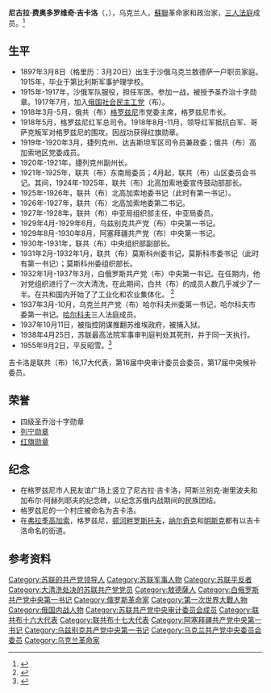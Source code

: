 {{Infobox Politician
|original_name  = Никола́й Фёдорович Гика́ло
|name           = 尼古拉·费奥多罗维奇·吉卡洛
|image          = Mykola Hykalo.jpg
|office         = [[乌兹别克共产党|乌兹别克共产党]]中央第一书记
|predecessor    = [[库普里安·奥希波维奇·基尔基日|库普里安·奥希波维奇·基尔基日]]
|successor      = [[伊萨克·阿布拉莫维奇·泽连斯基|伊萨克·阿布拉莫维奇·泽连斯基]]
|term_start     = 1929年4月
|term_end       = 1929年6月11日
|office2         = [[阿塞拜疆共产党_(1920年)|阿塞拜疆共产党]]中央第一书记
|predecessor2    = [[列万·伊萨耶维奇·米尔佐扬|列万·伊萨耶维奇·米尔佐扬]]
|successor2      = [[弗拉基米尔·伊万诺维奇·波隆斯基|弗拉基米尔·伊万诺维奇·波隆斯基]]
|term_start2     = 1929年8月5日
|term_end2       = 1930年8月5日
|office3         = [[白俄罗斯共产党_(1918年)|白俄罗斯共产党]]中央第一书记
|predecessor3    = [[康斯坦丁·维尼亚米诺维奇·盖伊|康斯坦丁·维尼亚米诺维奇·盖伊]]
|successor3      = [[瓦西里·福米奇·沙兰戈维奇|瓦西里·福米奇·沙兰戈维奇]]
|term_start3     = 1932年1月29日
|term_end3       = 1937年3月18日
|birth_date      = {{OldStyleDate|1897年|3月20日|3月8日}}
|birth_place     = {{flag|Russian Empire}}[[敖德薩|敖德薩]]
|death_date      = {{death date and age|1938|4|25|1897|3|8}}
|death_place     = {{URS}}[[莫斯科|莫斯科]]科穆纳尔卡射击场
|nationality     = {{flag|Russian Empire}}（1897-1917）<br>{{flag|Russian SFSR|1918}}（1918-1922）<br>{{URS}}（1922-1938）
|party           = [[苏联共产党|苏联共产党]]
|awards          ={{{!}} style="background:transparent"
{{!}}{{列宁勋章}}{{!!}}{{红旗勋章}}
{{!}}}
}}
'''尼古拉·费奥多罗维奇·吉卡洛'''（{{lang-ru|Никола́й Фёдорович Гика́ло}}，{{bd|1897年|3月8日（格里历：3月20日）|1938年|4月25日|}}），乌克兰人，[[蘇聯|蘇聯]]革命家和政治家，[[三人法庭|三人法庭]]成员。<ref>{{Cite web|title=Справочник по истории Коммунистической партии и Советского Союза 1898 - 1991|url=http://www.knowbysight.info/GGG/02041.asp|access-date=2020-11-14|archive-date=2012-10-18|archive-url=https://web.archive.org/web/20121018040746/http://www.knowbysight.info/GGG/02041.asp}}</ref>

== 生平 ==
* 1897年3月8日（格里历：3月20日）出生于沙俄乌克兰敖德萨一户职员家庭。1915年，毕业于第比利斯军事护理学校。
* 1915年-1917年，沙俄军队服役，担任军医。参加一战，被授予圣乔治十字勋章。1917年7月，加入[[俄国社会民主工党|俄国社会民主工党]]（布）。
* 1918年3月-5月，俄共（布）[[格罗兹尼|格罗兹尼]]市党委主席，格罗兹尼市长。
* 1918年5月，格罗兹尼红军总司令。1918年8月-11月，领导红军抵抗白军、哥萨克叛军对格罗兹尼的围攻。因战功获得红旗勋章。
* 1919年-1920年3月，捷列克州、达吉斯坦军区司令员兼政委；俄共（布）高加索地区党委成员。
* 1920年-1921年，捷列克州副州长。
* 1921年-1925年，联共（布）东南局委员；4月起，联共（布）山区委员会书记。其间，1924年-1925年，联共（布）北高加索地委宣传鼓动部部长。
* 1925年-1926年，联共（布）北高加索地委书记（此时有第一书记）。
* 1926年-1927年，联共（布）北高加索地委第二书记。
* 1927年-1928年，联共（布）中亚局组织部主任，中亚局委员。
* 1929年4月-1929年6月，乌兹别克共产党（布）中央第一书记。
* 1929年8月-1930年8月，阿塞拜疆共产党（布）中央第一书记。
* 1930年-1931年，联共（布）中央组织部副部长。
* 1931年2月-1932年1月，联共（布）莫斯科州委书记，莫斯科市委书记（此时有第一书记）；莫斯科州委组织部长。
* 1932年1月-1937年3月，白俄罗斯共产党（布）中央第一书记。在任期内，他对党组织进行了一次大清洗，在此期间，白共（布）的成员人数几乎减少了一半。在共和国内开始了了工业化和农业集体化。 <ref>{{Cite web |url=https://www.alexanderyakovlev.org/almanah/inside/almanah-doc/1007240 |title=存档副本 |accessdate=2020-09-30 |archive-date=2020-05-08 |archive-url=https://web.archive.org/web/20200508100405/https://www.alexanderyakovlev.org/almanah/inside/almanah-doc/1007240 |dead-url=no }}</ref>
* 1937年3月-10月，乌克兰共产党（布）哈尔科夫州委第一书记，哈尔科夫市委第一书记。[[哈尔科夫|哈尔科夫]]三人法庭成员。
* 1937年10月11日，被指控阴谋推翻苏维埃政府，被捕入狱。
* 1938年4月25日，苏联最高法院军事审判庭判处其死刑，并于同一天执行。
* 1955年9月2日，平反昭雪。<ref>{{Cite web |url=http://pmem.ru/index.php?id=154 |title=存档副本 |accessdate=2020-09-30 |archive-date=2020-07-02 |archive-url=https://web.archive.org/web/20200702084641/http://www.pmem.ru/index.php?id=154 |dead-url=no }}</ref>
吉卡洛是联共（布）16,17大代表，第16届中央审计委员会委员，第17届中央候补委员。

== 荣誉 ==
* 四级圣乔治十字勋章
* [[列宁勋章|列宁勋章]]
* [[红旗勋章|红旗勋章]]

== 纪念 ==
* 在格罗兹尼市人民友谊广场上竖立了尼古拉·吉卡洛，阿斯兰别克·谢里波夫和加布尔·阿赫列耶夫的纪念碑，以纪念苏俄内战期间的民族团结。
* 格罗兹尼的一个村庄被命名为吉卡洛。
* 在[[弗拉季高加索|弗拉季高加索]]，格罗兹尼，[[顿河畔罗斯托夫|顿河畔罗斯托夫]]，[[纳尔奇克|纳尔奇克]]和[[明斯克|明斯克]]都有以吉卡洛命名的街道。

== 参考资料 ==
{{DEFAULTSORT:Gikalo, Nikolay}}
[[Category:苏联的共产党领导人|Category:苏联的共产党领导人]]
[[Category:苏联军事人物|Category:苏联军事人物]]
[[Category:苏联平反者|Category:苏联平反者]]
[[Category:大清洗处决的苏联共产党党员|Category:大清洗处决的苏联共产党党员]]
[[Category:敖德薩人|Category:敖德薩人]]
[[Category:白俄罗斯共产党中央第一书记|Category:白俄罗斯共产党中央第一书记]]
[[Category:俄罗斯革命家|Category:俄罗斯革命家]]
[[Category:第一次世界大戰人物|Category:第一次世界大戰人物]]
[[Category:俄国内战人物|Category:俄国内战人物]]
[[Category:苏联共产党中央审计委员会成员|Category:苏联共产党中央审计委员会成员]]
[[Category:联共布十六大代表|Category:联共布十六大代表]]
[[Category:联共布十七大代表|Category:联共布十七大代表]]
[[Category:阿塞拜疆共产党中央第一书记|Category:阿塞拜疆共产党中央第一书记]]
[[Category:乌兹别克共产党中央第一书记|Category:乌兹别克共产党中央第一书记]]
[[Category:乌克兰共产党中央委员会委员|Category:乌克兰共产党中央委员会委员]]
[[Category:乌克兰革命家|Category:乌克兰革命家]]